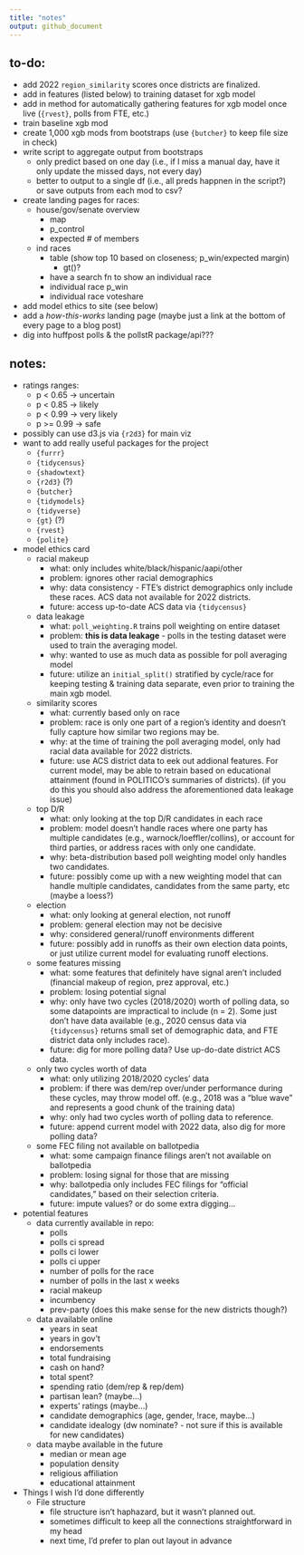 ```yaml
---
title: "notes"
output: github_document
---
```


## to-do:

* add 2022 `region_similarity` scores once districts are finalized.
* add in features (listed below) to training dataset for xgb model
* add in method for automatically gathering features for xgb model once live (`{rvest}`, polls from FTE, etc.)
* train baseline xgb mod
* create 1,000 xgb mods from bootstraps (use `{butcher}` to keep file size in check)
* write script to aggregate output from bootstraps
  + only predict based on one day (i.e., if I miss a manual day, have it only update the missed days, not every day)
  + better to output to a single df (i.e., all preds happnen in the script?) or save outputs from each mod to csv?
* create landing pages for races:
  + house/gov/senate overview
    + map
    + p_control
    + expected # of members
  + ind races
    + table (show top 10 based on closeness; p_win/expected margin) 
      + gt()?
    + have a search fn to show an individual race
    + individual race p_win
    + individual race voteshare
* add model ethics to site (see below)
* add a *how-this-works* landing page (maybe just a link at the bottom of every page to a blog post)
* dig into huffpost polls & the pollstR package/api???

## notes:

* ratings ranges:
  + p < 0.65 -> uncertain
  + p < 0.85 -> likely
  + p < 0.99 -> very likely
  + p >= 0.99 -> safe
* possibly can use d3.js via `{r2d3}` for main viz
* want to add really useful packages for the project
  + `{furrr}`
  + `{tidycensus}`
  + `{shadowtext}`
  + `{r2d3}` (?)
  + `{butcher}`
  + `{tidymodels}`
  + `{tidyverse}`
  + `{gt}` (?)
  + `{rvest}`
  + `{polite}`
* model ethics card
  + racial makeup
    + what: only includes white/black/hispanic/aapi/other
    + problem: ignores other racial demographics
    + why: data consistency - FTE's district demographics only include these races. ACS data not available for 2022 districts.
    + future: access up-to-date ACS data via `{tidycensus}`
  + data leakage
    + what: `poll_weighting.R` trains poll weighting on entire dataset
    + problem: **this is data leakage** - polls in the testing dataset were used to train the averaging model.
    + why: wanted to use as much data as possible for poll averaging model
    + future: utilize an `initial_split()` stratified by cycle/race for keeping testing & training data separate, even prior to training the main xgb model.
  + similarity scores
    + what: currently based only on race
    + problem: race is only one part of a region's identity and doesn't fully capture how similar two regions may be. 
    + why: at the time of training the poll averaging model, only had racial data available for 2022 districts.
    + future: use ACS district data to eek out addional features. For current model, may be able to retrain based on educational attainment (found in POLITICO's summaries of districts). (if you do this you should also address the aforementioned data leakage issue)
  + top D/R
    + what: only looking at the top D/R candidates in each race
    + problem: model doesn't handle races where one party has multiple candidates (e.g., warnock/loeffler/collins), or account for third parties, or address races with only one candidate.
    + why: beta-distribution based poll weighting model only handles two candidates.
    + future: possibly come up with a new weighting model that can handle multiple candidates, candidates from the same party, etc (maybe a loess?)
  + election
    + what: only looking at general election, not runoff
    + problem: general election may not be decisive
    + why: considered general/runoff environments different
    + future: possibly add in runoffs as their own election data points, or just utilize current model for evaluating runoff elections.
  + some features missing
    + what: some features that definitely have signal aren't included (financial makeup of region, prez approval, etc.)
    + problem: losing potential signal
    + why: only have two cycles (2018/2020) worth of polling data, so some datapoints are impractical to include (n = 2). Some just don't have data available (e.g., 2020 census data via `{tidycensus}` returns small set of demographic data, and FTE district data only includes race).
    + future: dig for more polling data? Use up-do-date district ACS data.
  + only two cycles worth of data
    + what: only utilizing 2018/2020 cycles' data
    + problem: if there was dem/rep over/under performance during these cycles, may throw model off. (e.g., 2018 was a "blue wave" and represents a good chunk of the training data)
    + why: only had two cycles worth of polling data to reference. 
    + future: append current model with 2022 data, also dig for more polling data?
  + some FEC filing not available on ballotpedia
    + what: some campaign finance filings aren't not available on ballotpedia
    + problem: losing signal for those that are missing
    + why: ballotpedia only includes FEC filings for "official candidates," based on their selection criteria.
    + future: impute values? or do some extra digging...
* potential features
  + data currently available in repo:
    + polls
    + polls ci spread
    + polls ci lower
    + polls ci upper
    + number of polls for the race
    + number of polls in the last x weeks
    + racial makeup
    + incumbency
    + prev-party (does this make sense for the new districts though?)
  + data available online
    + years in seat
    + years in gov't
    + endorsements
    + total fundraising
    + cash on hand?
    + total spent?
    + spending ratio (dem/rep & rep/dem)
    + partisan lean? (maybe...)
    + experts' ratings (maybe...)
    + candidate demographics (age, gender, !race, maybe...)
    + candidate idealogy (dw nominate? - not sure if this is available for new candidates)
  + data maybe available in the future
    + median or mean age
    + population density
    + religious affiliation
    + educational attainment
* Things I wish I'd done differently
  + File structure
    + file structure isn't haphazard, but it wasn't planned out. 
    + sometimes difficult to keep all the connections straightforward in my head
    + next time, I'd prefer to plan out layout in advance
